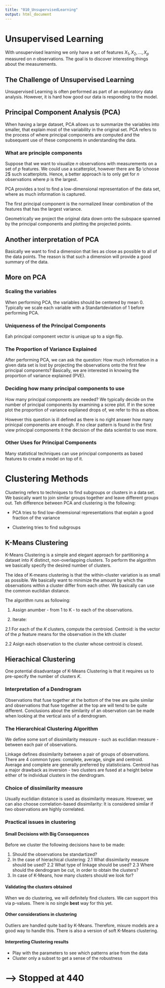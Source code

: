 ```yaml
---
title: "010_UnsupervisedLearning"
output: html_document
---
```


# Unsupervised Learning

With unsupervised learning we only have a set of features $X_1, X_2, ... ,X_p$ measured on $n$ observations. The goal is to discover interesting things about the measurements. 

## The Challenge of Unsupervised Learning

Unsupervised Learning is often performed as part of an exploratory data analysis. However, it is hard how good our data is responding to the model. 

## Principal Component Analysis (PCA)

When having a large dataset, PCA allows us  to summarize the variables into smaller, that explain most of the variability in the original set. PCA refers to the process of where principal components are computed and the subsequent use of these components in understanding the data. 

### What are principle components

Suppose that we want to visualize $n$ observations with measurements on a set of $p$ features. We could use a scatterplot, however there are $p \choose 2$ such scatterplots. Hence, a better approach is to only get for $n$ observations where $p$ is the largest. 

PCA provides a tool to find a low-dimensional representation of the data set, where as much information is captured. 

The first principal component is the normalized linear combination of the features that has the largest variance. 

Geometrically we project the original data down onto the subspace spanned by the principal components and plotting the projected points. 
 
## Another interpretation of PCA

Basically we want to find a dimension that lies as close as possible to all of the data points. The reason is that such a dimension will provide a good summary of the data.
 
## More on PCA

### Scaling the variables
 
When performing PCA, the variables should be centered by mean $0$. Typically we scale each variable with a Standartdeviation of $1$ before performing PCA. 

### Uniqueness of the Principal Components

Eah principal component vector is unique up to a sign flip. 

### The Proportion of Variance Explained

After performing PCA, we can ask the question: How much information in a given data set is lost by projecting the observations onto the first few principal components? Basically, we are interested in knowing the proportion of variance explained (PVE). 

### Deciding how many principal components to use

How many principal components are needed? We typically decide on the number of principal components by examining a scree plot. If in the scree plot the proportion of variance explianed drops of, we refer to this as elbow. 

However this question is ill defined as there is no right answer how many prinicpal components are enough. If no clear pattern is found in the first view principal components it the decision of the data scientist to use more.

### Other Uses for Principal Components

Many statistical techniques can use principal components as based features to create a model on top of it.


# Clustering Methods

Clustering refers to techniques to find subgroups or clusters in a data set. We basically want to join similar groups together and leave different groups out. Teh difference between PCA and clustering is the following:

* PCA tries to find low-dinemsional representations that explain a good fraction of the variance

* Clustering tries to find subgroups


## K-Means Clustering

K-Means Clustering is a simple and elegant approach for partitioning a dataset into $K$ distinct, non-overlapping clusters. To perform the algorithm we basically specify the desired number of clusters. 

The idea of K-means clustering is that the within-cluster variation is as small as possible. We basically want to minimize the amount by which the observations within a cluster differ from each other. We basically can use the common euclidian distance. 

The algorithm runs as following:

1. Assign anumber - from 1 to K - to each of the observations.

2. Iterate:

  2.1 For each of the $K$ clusters, compute the centroiod. Centroid: is the vector of the $p$ feature means for the observation in the kth cluster

  2.2 Asign each observation to the cluster whose centroid is closest.


## Hierachical Clustering

One potential disadvantage of K-Means Clustering is that it requires us to pre-specify the number of clusters $K$.

### Interpretation of a Dendrogram

Observations that fuse together at the bottom of the tree are quite similar and observations that fuse together at the top are will tend to be quite different. Conclusions about the similarity of an observation can be made when looking at the vertical axis of a dendrogram. 

### The Hierarchical Clustering Algorithm

We define some sort of dissimilarity measure - such as euclidian measure - between each pair of observations. 

Linkage defines dissimilarity between a pair of groups of observations. There are 4 common types: complete, average, single and centroid. Average and complete are generally preferred by statisticians. Centroid has a major drawback as inversion - two clusters are fused at a height below either of te individual clusters in the dendrogram. 

### Choice of dissimilarity measure

Usually euclidian distance is used as dissimilarity measure. However, we can also choose correlation-based dissimilarity: It is considered similar if two observations are highly correlated. 

### Practical issues in clustering

#### Small Decisions with Big Consequences

Before we cluster the following decisions have to be made:

  1. Should the observations be standartized?
  2. In the case of hierachical clustering:
  2.1 What dissimilarity measure should be used?
  2.2 What type of linkage should be used?
  2.3 Where should the dendrogram be cut, in order to obtain the clusters?
  3. In case of K-Means, how many clusters should we look for?

#### Validating the clusters obtained

When we do clustering, we will definitely find clusters. We can support this via p-values. There is no single **best** way for this yet. 

#### Other considerations in clustering

Outliers are handled quite bad by K-Means. Therefore, mixure models are a good way to handle this. There is also a version of soft K-Means clustering. 

#### Interpreting Clustering results

* Play with the parameters to see which patterns arise from the data
* Cluster only a subset to get a sense of the robustness






# --> Stopped at 440